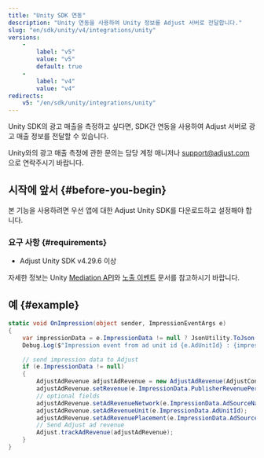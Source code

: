 ```yaml
---
title: "Unity SDK 연동"
description: "Unity 연동을 사용하여 Unity 정보를 Adjust 서버로 전달합니다."
slug: "en/sdk/unity/v4/integrations/unity"
versions: 
    - 
        label: "v5"
        value: "v5"
        default: true
    - 
        label: "v4"
        value: "v4"
redirects: 
    v5: "/en/sdk/unity/integrations/unity"
---
```

Unity SDK의 광고 매출을 측정하고 싶다면, SDK간 연동을 사용하여 Adjust 서버로 광고 매출 정보를 전달할 수 있습니다.
<callout type="note"> 

Unity와의 광고 매출 측정에 관한 문의는 담당 계정 매니저나 [support@adjust.com](mailto:support@adjust.com)으로 연락주시기 바랍니다.
</Callout> 

시작에 앞서 \{\#before\-you\-begin\}
------------------------------------

본 기능을 사용하려면 우선 앱에 대한 Adjust Unity SDK를 다운로드하고 설정해야 합니다.

### 요구 사항 \{\#requirements\}

* Adjust Unity SDK v4\.29\.6 이상

자세한 정보는 Unity [Mediation API](https://docs.unity.com/mediation/APIReferenceUnity.html)와 [노출 이벤트](https://docs.unity.com/mediation/SDKIntegrationUnityImpressionEvents.html) 문서를 참고하시기 바랍니다.

예 \{\#example\}
------------------

```cs
static void OnImpression(object sender, ImpressionEventArgs e)
{
    var impressionData = e.ImpressionData != null ? JsonUtility.ToJson(e.ImpressionData, true) : "null";
    Debug.Log($"Impression event from ad unit id {e.AdUnitId} : {impressionData}");

    // send impression data to Adjust
    if (e.ImpressionData != null)
    {
        AdjustAdRevenue adjustAdRevenue = new AdjustAdRevenue(AdjustConfig.AdjustAdRevenueSourceUnity);
        adjustAdRevenue.setRevenue(e.ImpressionData.PublisherRevenuePerImpression, e.ImpressionData.Currency);
        // optional fields
        adjustAdRevenue.setAdRevenueNetwork(e.ImpressionData.AdSourceName);
        adjustAdRevenue.setAdRevenueUnit(e.ImpressionData.AdUnitId);
        adjustAdRevenue.setAdRevenuePlacement(e.ImpressionData.AdSourceInstance);
        // Send Adjust ad revenue
        Adjust.trackAdRevenue(adjustAdRevenue);
    }
}
```

